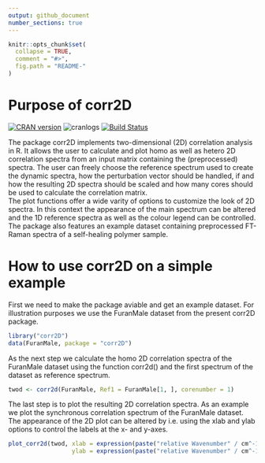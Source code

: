 ```yaml
---
output: github_document
number_sections: true
---
```


<!-- README.md is generated from README.Rmd. Please edit that file -->

```r
knitr::opts_chunk$set(
  collapse = TRUE,
  comment = "#>",
  fig.path = "README-"
)
```

# Purpose of corr2D

[![CRAN version](http://www.r-pkg.org/badges/version/corr2D)](http://cran.r-project.org/package=corr2D)
![cranlogs](http://cranlogs.r-pkg.org./badges/corr2D)
[![Build Status](https://travis-ci.org/clacor/corr2D.svg?branch=master)](https://travis-ci.org/clacor/corr2D)

The package corr2D implements two-dimensional (2D) correlation analysis in R.
It allows the user to calculate and plot homo as well as hetero 2D correlation
spectra from an input matrix containing the (preprocessed) spectra. The user
can freely choose the reference spectrum used to create the dynamic spectra,
how the perturbation vector should be handled, if and how the resulting 2D
spectra should be scaled and how many cores should be used to calculate the
correlation matrix.  
The plot functions offer a wide varity of options to customize the look
of 2D spectra. In this context the appearance of the main spectrum can be
altered and the 1D reference spectra as well as the colour legend can be
controlled.  
The package also features an example dataset containing preprocessed FT-Raman
spectra of a self-healing polymer sample.

# How to use corr2D on a simple example

First we need to make the package aviable and get an example dataset. For illustration purposes we use the
FuranMale dataset from the present corr2D package.
```r
library("corr2D")
data(FuranMale, package = "corr2D")
```

As the next step we calculate the homo 2D correlation spectra of the FuranMale dataset
using the function corr2d() and the first spectrum of the dataset as reference
spectrum.
```r
twod <- corr2d(FuranMale, Ref1 = FuranMale[1, ], corenumber = 1)
```

The last step is to plot the resulting 2D correlation spectra. As an example we
plot the synchronous correlation spectrum of the FuranMale dataset. The
appearance of the 2D plot can be altered by i.e. using the xlab and ylab
options to control the labels at the x- and y-axes.
```r
plot_corr2d(twod, xlab = expression(paste("relative Wavenumber" / cm^-1)),
                  ylab = expression(paste("relative Wavenumber" / cm^-1)))
```          